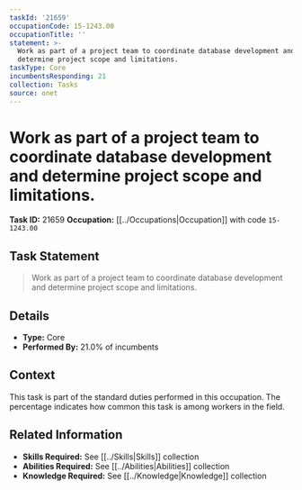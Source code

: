 ```yaml
---
taskId: '21659'
occupationCode: 15-1243.00
occupationTitle: ''
statement: >-
  Work as part of a project team to coordinate database development and
  determine project scope and limitations.
taskType: Core
incumbentsResponding: 21
collection: Tasks
source: onet
---
```

# Work as part of a project team to coordinate database development and determine project scope and limitations.

**Task ID:** 21659
**Occupation:** [[../Occupations|Occupation]] with code `15-1243.00`

## Task Statement

> Work as part of a project team to coordinate database development and determine project scope and limitations.

## Details

- **Type:** Core
- **Performed By:** 21.0% of incumbents

## Context

This task is part of the standard duties performed in this occupation. The percentage indicates how common this task is among workers in the field.

## Related Information

- **Skills Required:** See [[../Skills|Skills]] collection
- **Abilities Required:** See [[../Abilities|Abilities]] collection
- **Knowledge Required:** See [[../Knowledge|Knowledge]] collection
